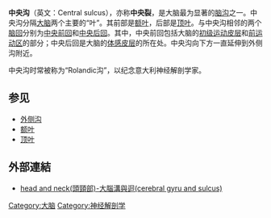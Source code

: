 {{for|寶貝總科物種的殻口|殻口}}
{{Infobox brain
| Name            = 中央沟 
| Latin           = sulcus centralis cerebri
| Image           = central_sulcus.png
| Caption         = 人脑做半球的中央沟，标注为红色
| Image2          = LobesCaptsLateral.png
| Caption2        = The lateral surface of the right cerebral hemisphere. The central sulcus is labeled on the top center, in red. The central sulcus separates the [[parietal_lobe|parietal lobe]] (blue) and the [[frontal_lobe|frontal lobe]] (lime green).
| IsPartOf        =
| Location        = [[大脑皮质|大脑皮质]]
| Components      =
| Artery          =
| Vein            =
| Acronym         =
<!--
| GraySubject     = 189 
| GrayPage        = 819 
| BrainInfoType   = hier
| BrainInfoNumber = 29
| NeuroLex        = Central sulcus
| NeuroLexID      = birnlex_4035
-->
}}
'''中央沟'''（英文：Central sulcus），亦称'''中央裂'''，是大脑最为显著的[[脑沟|脑沟]]之一。中央沟分隔[[大脑|大脑]]两个主要的“叶”。其前部是[[额叶|额叶]]，后部是[[顶叶|顶叶]]。与中央沟相邻的两个[[脑回|脑回]]分别为[[中央前回|中央前回]]和[[中央后回|中央后回]]。其中，中央前回包括大脑的[[初级运动皮层|初级运动皮层]]和[[前运动区|前运动区]]的部分；中央后回是大脑的[[体感皮层|体感皮层]]的所在处。中央沟向下方一直延伸到外侧沟附近。

中央沟时常被称为“Rolandic沟”，以纪念意大利神经解剖学家{{le|路易吉·罗兰多|Luigi Rolando}}。

==参见==
* [[外侧沟|外侧沟]]
* [[额叶|额叶]]
* [[顶叶|顶叶]]
==外部連結==
*[http://smallcollation.blogspot.com/2013/03/head-and-neck-cerebral-gyru-and-sulcus.html head and neck(頭頸部)-大腦溝與迴(cerebral gyru and sulcus)]{{Wayback|url=http://smallcollation.blogspot.com/2013/03/head-and-neck-cerebral-gyru-and-sulcus.html |date=20130803093100 }}

{{端脑}}

[[Category:大脑|Category:大脑]]
[[Category:神经解剖学|Category:神经解剖学]]